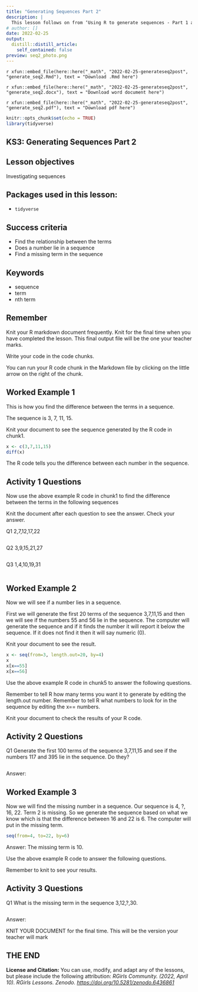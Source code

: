 ```yaml
---
title: "Generating Sequences Part 2"
description: |
  This lesson follows on from ‘Using R to generate sequences - Part 1 and demonstrates how to use R to find the relationship between terms, investigate whether a number lies in a sequence and find a missing term
# author: []
date: 2022-02-25
output:
  distill::distill_article:
    self_contained: false
preview: seq2_photo.png
---
```



<div class="contributor_org">
`r xfun::embed_file(here::here("_math", "2022-02-25-generateseq2post", "generate_seq2.Rmd"), text = "Download .Rmd here")`

`r xfun::embed_file(here::here("_math", "2022-02-25-generateseq2post", "generate_seq2.docx"), text = "Download word document here")`

`r xfun::embed_file(here::here("_math", "2022-02-25-generateseq2post", "generate_seq2.pdf"), text = "Download pdf here")`
</div>

```r
knitr::opts_chunk$set(echo = TRUE)
library(tidyverse)
```

## KS3: Generating Sequences Part 2

## Lesson objectives
Investigating sequences

## Packages used in this lesson:

- `tidyverse`

## Success criteria
* Find the relationship between the terms
* Does a number lie in a sequence
* Find a missing term in the sequence

## Keywords
* sequence
* term
* nth term

## Remember
Knit your R markdown document frequently.  Knit for the final time when you have completed the lesson.  This final output file will be the one your teacher marks.

Write your code in the code chunks.

You can run your R code chunk in the Markdown file by clicking on the little arrow on the right of the chunk.

## Worked Example 1
This is how you find the difference between the terms in a sequence.

The sequence is 3, 7, 11, 15.

Knit your document to see the sequence generated by the R code in chunk1.

```r
x <- c(3,7,11,15)
diff(x)
```

The R code tells you the difference between each number in the sequence.

## Activity 1 Questions

Now use the above example R code in chunk1 to find the difference between the terms in the following sequences

Knit the document after each question to see the answer.  Check your answer.

Q1  2,7,12,17,22

```r

```

Q2  3,9,15,21,27

```r

```

Q3 1,4,10,19,31

```r

```


## Worked Example 2
Now we will see if a number lies in a sequence.

First we will generate the first 20 terms of the sequence 3,7,11,15 and then we will see if the numbers 55 and 56 lie in the sequence. The computer will generate the sequence and if it finds the number it will report it below the sequence.  If it does not find it then it will say numeric (0).

Knit your document to see the result.

```r
x <- seq(from=3, length.out=20, by=4)
x
x[x==55]
x[x==56]
```

Use the above example R code in chunk5 to answer the following questions.

Remember to tell R how many terms you want it to generate by editing the length.out number. Remember to tell R what numbers to look for in the sequence by editing the x== numbers.

Knit your document to check the results of your R code.
 
## Activity 2 Questions
Q1 Generate the first 100 terms of the sequence 3,7,11,15 and see if the numbers 117 and 395 lie in the sequence. Do they?

```r


```

Answer:

## Worked Example 3
Now we will find the missing number in a sequence.  Our sequence is 4, ?, 16, 22. Term 2 is missing.  So we generate the sequence based on what we know which is that the difference between 16 and 22 is 6.  The computer will put in the missing term.  

```r
seq(from=4, to=22, by=6)
```

Answer: The missing term is 10.

Use the above example R code to answer the following questions.

Remember to knit to see your results.

## Activity 3 Questions
Q1 What is the missing term in the sequence 3,12,?,30.

```r

```

Answer:

KNIT YOUR DOCUMENT for the final time.  This will be the version your teacher will mark

## THE END

<div class="license">
**License and Citation:** You can use, modify, and adapt any of the lessons, but please include the following attribution: *RGirls Community. (2022, April 10). RGirls Lessons. Zenodo. [https://doi.org/10.5281/zenodo.6436861](https://doi.org/10.5281/zenodo.6436861)* 
</div>